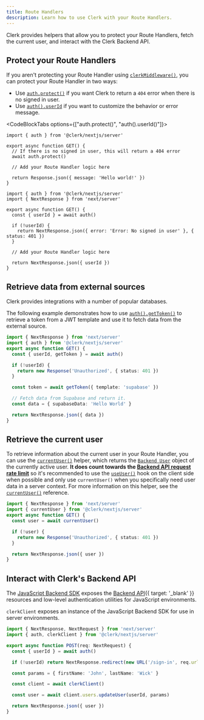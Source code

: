 ```yaml
---
title: Route Handlers
description: Learn how to use Clerk with your Route Handlers.
---
```


Clerk provides helpers that allow you to protect your Route Handlers, fetch the current user, and interact with the Clerk Backend API.

## Protect your Route Handlers

If you aren't protecting your Route Handler using [`clerkMiddleware()`](/docs/references/nextjs/clerk-middleware), you can protect your Route Handler in two ways:

- Use [`auth.protect()`](/docs/references/nextjs/auth#auth-protect) if you want Clerk to return a `404` error when there is no signed in user.
- Use [`auth().userId`](/docs/references/nextjs/auth#protect-pages-and-routes) if you want to customize the behavior or error message.

<CodeBlockTabs options={["auth.protect()", "auth().userId()"]}>
  ```tsx {{ filename: 'app/api/route.ts' }}
  import { auth } from '@clerk/nextjs/server'

  export async function GET() {
    // If there is no signed in user, this will return a 404 error
    await auth.protect()

    // Add your Route Handler logic here

    return Response.json({ message: 'Hello world!' })
  }
  ```

  ```tsx {{ filename: 'app/api/route.ts' }}
  import { auth } from '@clerk/nextjs/server'
  import { NextResponse } from 'next/server'

  export async function GET() {
    const { userId } = await auth()

    if (!userId) {
      return NextResponse.json({ error: 'Error: No signed in user' }, { status: 401 })
    }

    // Add your Route Handler logic here

    return NextResponse.json({ userId })
  }
  ```
</CodeBlockTabs>

## Retrieve data from external sources

Clerk provides integrations with a number of popular databases.

The following example demonstrates how to use [`auth().getToken()`](/docs/references/backend/types/auth-object#get-token) to retrieve a token from a JWT template and use it to fetch data from the external source.

```ts {{ filename: 'app/api/route.ts' }}
import { NextResponse } from 'next/server'
import { auth } from '@clerk/nextjs/server'
export async function GET() {
  const { userId, getToken } = await auth()

  if (!userId) {
    return new Response('Unauthorized', { status: 401 })
  }

  const token = await getToken({ template: 'supabase' })

  // Fetch data from Supabase and return it.
  const data = { supabaseData: 'Hello World' }

  return NextResponse.json({ data })
}
```

## Retrieve the current user

To retrieve information about the current user in your Route Handler, you can use the [`currentUser()`](/docs/references/nextjs/current-user) helper, which returns the [`Backend User`](/docs/references/backend/types/backend-user) object of the currently active user. **It does count towards the [Backend API request rate limit](/docs/backend-requests/resources/rate-limits)** so it's recommended to use the [`useUser()`](/docs/hooks/use-user) hook on the client side when possible and only use `currentUser()` when you specifically need user data in a server context. For more information on this helper, see the [`currentUser()`](/docs/references/nextjs/current-user) reference.

```ts {{ filename: 'app/api/route.ts' }}
import { NextResponse } from 'next/server'
import { currentUser } from '@clerk/nextjs/server'
export async function GET() {
  const user = await currentUser()

  if (!user) {
    return new Response('Unauthorized', { status: 401 })
  }

  return NextResponse.json({ user })
}
```

## Interact with Clerk's Backend API

The [JavaScript Backend SDK](/docs/references/backend/overview) exposes the [Backend API](/docs/reference/backend-api){{ target: '_blank' }} resources and low-level authentication utilities for JavaScript environments.

`clerkClient` exposes an instance of the JavaScript Backend SDK for use in server environments.

```ts {{ filename: 'app/api/route.ts' }}
import { NextResponse, NextRequest } from 'next/server'
import { auth, clerkClient } from '@clerk/nextjs/server'

export async function POST(req: NextRequest) {
  const { userId } = await auth()

  if (!userId) return NextResponse.redirect(new URL('/sign-in', req.url))

  const params = { firstName: 'John', lastName: 'Wick' }

  const client = await clerkClient()

  const user = await client.users.updateUser(userId, params)

  return NextResponse.json({ user })
}
```
